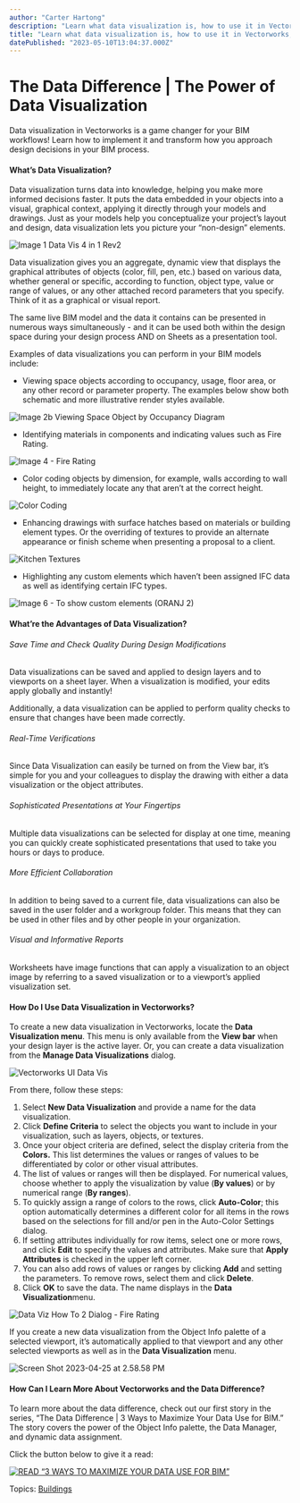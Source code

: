 ```yaml
---
author: "Carter Hartong"
description: "Learn what data visualization is, how to use it in Vectorworks, and why it will give you and your colleagues a better understanding of your BIM models."
title: "Learn what data visualization is, how to use it in Vectorworks, and why it will give you and your colleagues a better understanding of your BIM models." 
datePublished: "2023-05-10T13:04:37.000Z"
---
```

# The Data Difference | The Power of Data Visualization

Data visualization in Vectorworks is a game changer for your BIM workflows! Learn how to implement it and transform how you approach design decisions in your BIM process.

#### What’s Data Visualization? 

Data visualization turns data into knowledge, helping you make more informed decisions faster. It puts the data embedded in your objects into a visual, graphical context, applying it directly through your models and drawings. Just as your models help you conceptualize your project’s layout and design, data visualization lets you picture your “non-design” elements.

![Image 1 Data Vis 4 in 1 Rev2](https://blog.vectorworks.net/hs-fs/hubfs/Blog%20Images/230427_Data%20Difference%202%20Data%20Visualization/Image%201%20Data%20Vis%204%20in%201%20Rev2.png?width=1440&height=809&name=Image%201%20Data%20Vis%204%20in%201%20Rev2.png)

Data visualization gives you an aggregate, dynamic view that displays the graphical attributes of objects (color, fill, pen, etc.) based on various data, whether general or specific, according to function, object type, value or range of values, or any other attached record parameters that you specify. Think of it as a graphical or visual report.

The same live BIM model and the data it contains can be presented in numerous ways simultaneously - and it can be used both within the design space during your design process AND on Sheets as a presentation tool.

Examples of data visualizations you can perform in your BIM models include:

* Viewing space objects according to occupancy, usage, floor area, or any other record or parameter property. The examples below show both schematic and more illustrative render styles available.

![Image 2b Viewing Space Object by Occupancy Diagram](https://blog.vectorworks.net/hs-fs/hubfs/Blog%20Images/230427_Data%20Difference%202%20Data%20Visualization/Image%202b%20Viewing%20Space%20Object%20by%20Occupancy%20Diagram.png?width=1440&height=924&name=Image%202b%20Viewing%20Space%20Object%20by%20Occupancy%20Diagram.png)

* Identifying materials in components and indicating values such as Fire Rating.

![Image 4 - Fire Rating](https://blog.vectorworks.net/hs-fs/hubfs/Blog%20Images/230427_Data%20Difference%202%20Data%20Visualization/Image%204%20-%20Fire%20Rating.png?width=1440&height=781&name=Image%204%20-%20Fire%20Rating.png)

* Color coding objects by dimension, for example, walls according to wall height, to immediately locate any that aren’t at the correct height.

![Color Coding](https://blog.vectorworks.net/hs-fs/hubfs/Blog%20Images/230427_Data%20Difference%202%20Data%20Visualization/Color%20Coding.png?width=1440&height=870&name=Color%20Coding.png)

* Enhancing drawings with surface hatches based on materials or building element types. Or the overriding of textures to provide an alternate appearance or finish scheme when presenting a proposal to a client.

![Kitchen Textures](https://blog.vectorworks.net/hs-fs/hubfs/Blog%20Images/230427_Data%20Difference%202%20Data%20Visualization/Kitchen%20Textures.png?width=1440&height=594&name=Kitchen%20Textures.png)

* Highlighting any custom elements which haven’t been assigned IFC data as well as identifying certain IFC types.

![Image 6 - To show custom elements (ORANJ 2)](https://blog.vectorworks.net/hs-fs/hubfs/Blog%20Images/230427_Data%20Difference%202%20Data%20Visualization/Image%206%20-%20To%20show%20custom%20elements%20(ORANJ%202).png?width=1440&height=828&name=Image%206%20-%20To%20show%20custom%20elements%20(ORANJ%202).png)

#### What’re the Advantages of Data Visualization?

###### Save Time and Check Quality During Design Modifications

Data visualizations can be saved and applied to design layers and to viewports on a sheet layer. When a visualization is modified, your edits apply globally and instantly!

Additionally, a data visualization can be applied to perform quality checks to ensure that changes have been made correctly. 

###### Real-Time Verifications

Since Data Visualization can easily be turned on from the View bar, it’s simple for you and your colleagues to display the drawing with either a data visualization or the object attributes.

###### Sophisticated Presentations at Your Fingertips

Multiple data visualizations can be selected for display at one time, meaning you can quickly create sophisticated presentations that used to take you hours or days to produce.

###### More Efficient Collaboration

In addition to being saved to a current file, data visualizations can also be saved in the user folder and a workgroup folder. This means that they can be used in other files and by other people in your organization.

###### Visual and Informative Reports

Worksheets have image functions that can apply a visualization to an object image by referring to a saved visualization or to a viewport’s applied visualization set.

#### How Do I Use Data Visualization in Vectorworks?

To create a new data visualization in Vectorworks, locate the **Data Visualization menu**. This menu is only available from the **View bar** when your design layer is the active layer. Or, you can create a data visualization from the **Manage Data Visualizations** dialog.

![Vectorworks UI Data Vis](https://blog.vectorworks.net/hs-fs/hubfs/Blog%20Images/230427_Data%20Difference%202%20Data%20Visualization/Vectorworks%20UI%20Data%20Vis.png?width=1440&height=761&name=Vectorworks%20UI%20Data%20Vis.png)

From there, follow these steps:

1. Select **New Data Visualization** and provide a name for the data visualization.
2. Click **Define Criteria** to select the objects you want to include in your visualization, such as layers, objects, or textures.
3. Once your object criteria are defined, select the display criteria from the **Colors.** This list determines the values or ranges of values to be differentiated by color or other visual attributes.
4. The list of values or ranges will then be displayed. For numerical values, choose whether to apply the visualization by value (**By values**) or by numerical range (**By ranges**).
5. To quickly assign a range of colors to the rows, click **Auto-Color**; this option automatically determines a different color for all items in the rows based on the selections for fill and/or pen in the Auto-Color Settings dialog.
6. If setting attributes individually for row items, select one or more rows, and click **Edit** to specify the values and attributes. Make sure that **Apply Attributes** is checked in the upper left corner.
7. You can also add rows of values or ranges by clicking **Add** and setting the parameters. To remove rows, select them and click **Delete**.
8. Click **OK** to save the data. The name displays in the **Data** **Visualization**menu.

![Data Viz How To 2 Dialog - Fire Rating](https://blog.vectorworks.net/hs-fs/hubfs/Blog%20Images/230427_Data%20Difference%202%20Data%20Visualization/Data%20Viz%20How%20To%202%20Dialog%20-%20Fire%20Rating.png?width=500&height=485&name=Data%20Viz%20How%20To%202%20Dialog%20-%20Fire%20Rating.png)

If you create a new data visualization from the Object Info palette of a selected viewport, it’s automatically applied to that viewport and any other selected viewports as well as in the **Data Visualization** menu.

![Screen Shot 2023-04-25 at 2.58.58 PM](https://blog.vectorworks.net/hs-fs/hubfs/Blog%20Images/230427_Data%20Difference%202%20Data%20Visualization/Screen%20Shot%202023-04-25%20at%202.58.58%20PM.png?width=500&height=780&name=Screen%20Shot%202023-04-25%20at%202.58.58%20PM.png)  

#### How Can I Learn More About Vectorworks and the Data Difference?

To learn more about the data difference, check out our first story in the series, “The Data Difference | 3 Ways to Maximize Your Data Use for BIM.” The story covers the power of the Object Info palette, the Data Manager, and dynamic data assignment.

Click the button below to give it a read:

[![READ “3 WAYS TO MAXIMIZE YOUR DATA USE FOR BIM”](https://no-cache.hubspot.com/cta/default/3018241/ca9078ae-6bfa-455c-b3b2-e17a93ac2820.png)](https://cta-redirect.hubspot.com/cta/redirect/3018241/ca9078ae-6bfa-455c-b3b2-e17a93ac2820) 

 Topics: [Buildings](https://blog.vectorworks.net/topic/buildings) 

 